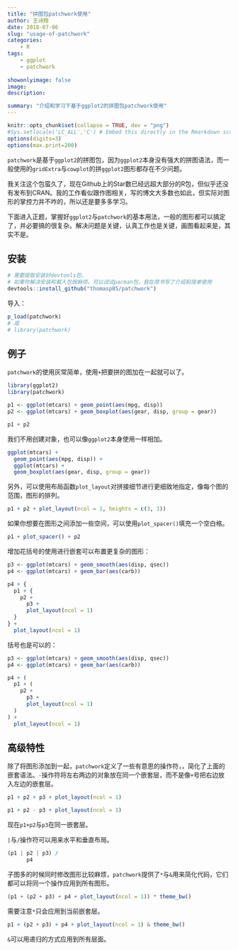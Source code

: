 ```yaml
---
title: "拼图包patchwork使用"
author: 王诗翔
date: 2018-07-06
slug: "usage-of-patchwork"
categories: 
    - R
tags:
    - ggplot
    - patchwork
    
showonlyimage: false
image: 
description: 

summary: "介绍和学习下基于ggplot2的拼图包patchwork使用"
---
```



```r
knitr::opts_chunk$set(collapse = TRUE, dev = "png")
#Sys.setlocale('LC_ALL','C') # Embed this directly in the Rmarkdown script that contains the Chinese character comment
options(digits=3)
options(max.print=200)
```

`patchwork`是基于`ggplot2`的拼图包，因为`ggplot2`本身没有强大的拼图语法，而一般使用的`gridExtra`与`cowplot`的拼`ggplot2`图形都存在不少问题。

我关注这个包蛮久了，现在Github上的Star数已经远超大部分的R包，但似乎还没有发布到CRAN。我的工作看似跟作图相关，写的博文大多数也如此，但实际对图形的掌控力并不咋的，所以还是要多多学习。

下面进入正题，掌握好`ggplot2`与`patchwork`的基本用法，一般的图形都可以搞定了，并必要搞的很复杂。解决问题是关键，认真工作也是关键，画图看起来是，其实不是。

## 安装

```r
# 需要提取安装好devtools包，
# 如果你解决安装和载入包很麻烦，可以试试pacman包，我在简书写了介绍和简单使用
devtools::install_github("thomasp85/patchwork")
```

导入：

```r
p_load(patchwork)
# 或
# library(patchwork)
```


## 例子

`patchwork`的使用灰常简单，使用`+`把要拼的图加在一起就可以了。

```r
library(ggplot2)
library(patchwork)

p1 <- ggplot(mtcars) + geom_point(aes(mpg, disp))
p2 <- ggplot(mtcars) + geom_boxplot(aes(gear, disp, group = gear))

p1 + p2
```

我们不用创建对象，也可以像`ggplot2`本身使用一样相加。

```r
ggplot(mtcars) +
  geom_point(aes(mpg, disp)) +
  ggplot(mtcars) + 
  geom_boxplot(aes(gear, disp, group = gear))
```

另外，可以使用布局函数`plot_layout`对拼接细节进行更细致地指定，像每个图的范围，图形的排列。

```r
p1 + p2 + plot_layout(ncol = 1, heights = c(3, 1))
```

如果你想要在图形之间添加一些空间，可以使用`plot_spacer()`填充一个空白格。

```r
p1 + plot_spacer() + p2
```

增加花括号的使用进行嵌套可以布置更复杂的图形：

```r
p3 <- ggplot(mtcars) + geom_smooth(aes(disp, qsec))
p4 <- ggplot(mtcars) + geom_bar(aes(carb))

p4 + {
  p1 + {
    p2 +
      p3 +
      plot_layout(ncol = 1)
  }
} +
  plot_layout(ncol = 1)
```


括号也是可以的：

```r
p3 <- ggplot(mtcars) + geom_smooth(aes(disp, qsec))
p4 <- ggplot(mtcars) + geom_bar(aes(carb))

p4 + (
  p1 + (
    p2 +
      p3 +
      plot_layout(ncol = 1)
  )
) +
  plot_layout(ncol = 1)
```


## 高级特性

除了将图形添加到一起，`patchwork`定义了一些有意思的操作符，，简化了上面的嵌套语法。`-`操作符将左右两边的对象放在同一个嵌套层，而不是像`+`号把右边放入左边的嵌套层。

```r
p1 + p2 + p3 + plot_layout(ncol = 1)
```

```r
p1 + p2 - p3 + plot_layout(ncol = 1)
```

现在`p1+p2`与`p3`在同一嵌套层。

`|`与`/`操作符可以用来水平和垂直布局。

```r
(p1 | p2 | p3) /
      p4
```

子图多的时候同时修改图形比较麻烦，`patchwork`提供了`*`与`&`用来简化代码，它们都可以将同一个操作应用到所有图形。

```r
(p1 + (p2 + p3) + p4 + plot_layout(ncol = 1)) * theme_bw()
```

需要注意`*`只会应用到当前嵌套层。

```r
p1 + (p2 + p3) + p4 + plot_layout(ncol = 1) & theme_bw()
```

`&`可以用递归的方式应用到所有层面。

